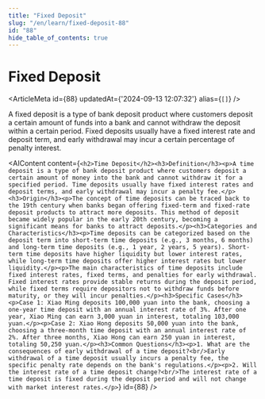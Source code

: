 ```yaml
---
title: "Fixed Deposit"
slug: "/en/learn/fixed-deposit-88"
id: "88"
hide_table_of_contents: true
---
```



# Fixed Deposit

<ArticleMeta id={88} updatedAt={'2024-09-13 12:07:32'} alias={`[]`} />
<div className='border-solid border-b border-t-0 my-4 border-[var(--ifm-color-gray-300)]' />

A fixed deposit is a type of bank deposit product where customers deposit a certain amount of funds into a bank and cannot withdraw the deposit within a certain period. Fixed deposits usually have a fixed interest rate and deposit term, and early withdrawal may incur a certain percentage of penalty interest.

<AIContent content={`<h2>Time Deposit</h2><h3>Definition</h3><p>A time deposit is a type of bank deposit product where customers deposit a certain amount of money into the bank and cannot withdraw it for a specified period. Time deposits usually have fixed interest rates and deposit terms, and early withdrawal may incur a penalty fee.</p><h3>Origin</h3><p>The concept of time deposits can be traced back to the 19th century when banks began offering fixed-term and fixed-rate deposit products to attract more deposits. This method of deposit became widely popular in the early 20th century, becoming a significant means for banks to attract deposits.</p><h3>Categories and Characteristics</h3><p>Time deposits can be categorized based on the deposit term into short-term time deposits (e.g., 3 months, 6 months) and long-term time deposits (e.g., 1 year, 2 years, 5 years). Short-term time deposits have higher liquidity but lower interest rates, while long-term time deposits offer higher interest rates but lower liquidity.</p><p>The main characteristics of time deposits include fixed interest rates, fixed terms, and penalties for early withdrawal. Fixed interest rates provide stable returns during the deposit period, while fixed terms require depositors not to withdraw funds before maturity, or they will incur penalties.</p><h3>Specific Cases</h3><p>Case 1: Xiao Ming deposits 100,000 yuan into the bank, choosing a one-year time deposit with an annual interest rate of 3%. After one year, Xiao Ming can earn 3,000 yuan in interest, totaling 103,000 yuan.</p><p>Case 2: Xiao Hong deposits 50,000 yuan into the bank, choosing a three-month time deposit with an annual interest rate of 2%. After three months, Xiao Hong can earn 250 yuan in interest, totaling 50,250 yuan.</p><h3>Common Questions</h3><p>1. What are the consequences of early withdrawal of a time deposit?<br/>Early withdrawal of a time deposit usually incurs a penalty fee, the specific penalty rate depends on the bank's regulations.</p><p>2. Will the interest rate of a time deposit change?<br/>The interest rate of a time deposit is fixed during the deposit period and will not change with market interest rates.</p>`} id={88} />
